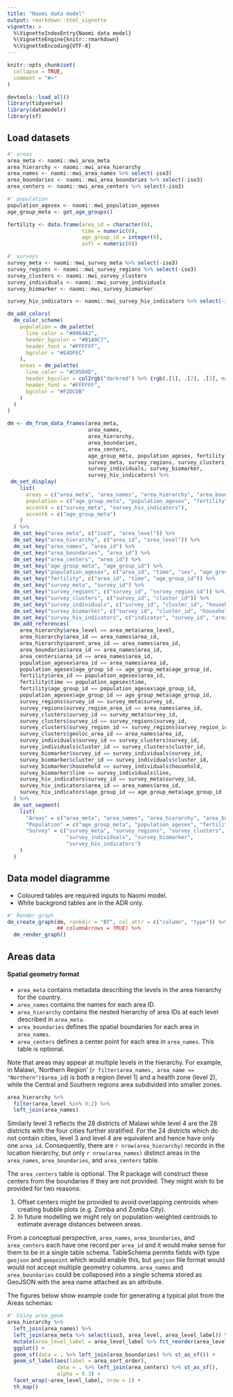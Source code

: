 ```yaml
---
title: "Naomi data model"
output: rmarkdown::html_vignette
vignette: >
  %\VignetteIndexEntry{Naomi data model}
  %\VignetteEngine{knitr::rmarkdown}
  %\VignetteEncoding{UTF-8}
---
```


```r
knitr::opts_chunk$set(
  collapse = TRUE,
  comment = "#>"
)
```

```r
devtools::load_all()
library(tidyverse)
library(datamodelr)
library(sf)
```

## Load datasets

```r
#' areas
area_meta <- naomi::mwi_area_meta
area_hierarchy <- naomi::mwi_area_hierarchy
area_names <- naomi::mwi_area_names %>% select(-iso3)
area_boundaries <- naomi::mwi_area_boundaries %>% select(-iso3)
area_centers <- naomi::mwi_area_centers %>% select(-iso3)

#' population
population_agesex <- naomi::mwi_population_agesex
age_group_meta <- get_age_groups()

fertility <- data.frame(area_id = character(0),
                        time = numeric(0),
                        age_group_id = integer(0),
                        asfr = numeric(0))

#' surveys
survey_meta <- naomi::mwi_survey_meta %>% select(-iso3)
survey_regions <- naomi::mwi_survey_regions %>% select(-iso3)
survey_clusters <- naomi::mwi_survey_clusters
survey_individuals <- naomi::mwi_survey_individuals
survey_biomarker <- naomi::mwi_survey_biomarker

survey_hiv_indicators <- naomi::mwi_survey_hiv_indicators %>% select(-iso3)
```

```r
dm_add_colors(
  dm_color_scheme(
    population = dm_palette(
      line_color = "#8064A2",
      header_bgcolor = "#B1A0C7",
      header_font = "#FFFFFF",
      bgcolor = "#E4DFEC"
    ),
    areas = dm_palette(
      line_color = "#C0504D",
      header_bgcolor = col2rgb("darkred") %>% {rgb(.[1], .[2], .[3], maxColorValue = 255)},
      header_font = "#FFFFFF",
      bgcolor = "#F2DCDB"
    )
  )
)

dm <- dm_from_data_frames(area_meta,
                          area_names,
                          area_hierarchy, 
                          area_boundaries,
                          area_centers,
                          age_group_meta, population_agesex, fertility,
                          survey_meta, survey_regions, survey_clusters,
                          survey_individuals, survey_biomarker,
                          survey_hiv_indicators) %>%
 dm_set_display(
    list(
      areas = c("area_meta", "area_names", "area_hierarchy", "area_boundaries", "area_centers"),
      population = c("age_group_meta", "population_agesex", "fertility"),
      accent4 = c("survey_meta", "survey_hiv_indicators"),
      accent6 = c("age_group_meta")
    )
  ) %>%
  dm_set_key("area_meta", c("iso3", "area_level")) %>%
  dm_set_key("area_hierarchy", c("area_id", "area_level")) %>%
  dm_set_key("area_names", "area_id") %>%
  dm_set_key("area_boundaries", "area_id") %>%
  dm_set_key("area_centers", "area_id") %>%
  dm_set_key("age_group_meta", "age_group_id") %>%
  dm_set_key("population_agesex", c("area_id", "time", "sex", "age_group_id", "source")) %>%
  dm_set_key("fertility", c("area_id", "time", "age_group_id")) %>%
  dm_set_key("survey_meta", "survey_id") %>%
  dm_set_key("survey_regions", c("survey_id", "survey_region_id")) %>%
  dm_set_key("survey_clusters", c("survey_id", "cluster_id")) %>%
  dm_set_key("survey_individuals", c("survey_id", "cluster_id", "household", "line")) %>%
  dm_set_key("survey_biomarker", c("survey_id", "cluster_id", "household", "line")) %>%
  dm_set_key("survey_hiv_indicators", c("indicator", "survey_id", "area_id", "sex", "age_group_id")) %>%
  dm_add_references(
    area_hierarchy$area_level == area_meta$area_level,
    area_hierarchy$area_id == area_names$area_id,
    area_hierarchy$parent_area_id == area_names$area_id,
    area_boundaries$area_id == area_names$area_id,
    area_centers$area_id == area_names$area_id,
    population_agesex$area_id == area_names$area_id,
    population_agesex$age_group_id == age_group_meta$age_group_id,
    fertility$area_id == population_agesex$area_id,
    fertility$time == population_agesex$time,
    fertility$age_group_id == population_agesex$age_group_id,
    population_agesex$age_group_id == age_group_meta$age_group_id,
    survey_regions$survey_id == survey_meta$survey_id,
    survey_regions$survey_region_area_id == area_names$area_id,
    survey_clusters$survey_id == survey_meta$survey_id,
    survey_clusters$survey_id == survey_regions$survey_id,
    survey_clusters$survey_region_id == survey_regions$survey_region_id,
    survey_clusters$geoloc_area_id == area_names$area_id,
    survey_individuals$survey_id == survey_clusters$survey_id,
    survey_individuals$cluster_id == survey_clusters$cluster_id,
    survey_biomarker$survey_id == survey_individuals$survey_id,
    survey_biomarker$cluster_id == survey_individuals$cluster_id,
    survey_biomarker$household == survey_individuals$household,
    survey_biomarker$line == survey_individuals$line,
    survey_hiv_indicators$survey_id == survey_meta$survey_id,
    survey_hiv_indicators$area_id == area_names$area_id,
    survey_hiv_indicators$age_group_id == age_group_meta$age_group_id
  ) %>%
  dm_set_segment(
    list(
      "Areas" = c("area_meta", "area_names", "area_hierarchy", "area_boundaries", "area_centers"),
      "Population" = c("age_group_meta", "population_agesex", "fertility"),
      "Survey" = c("survey_meta", "survey_regions", "survey_clusters",
                   "survey_individuals", "survey_biomarker",
                   "survey_hiv_indicators")
    )
  )

```

## Data model diagramme

* Coloured tables are required inputs to Naomi model.
* White backgrond tables are in the ADR only.

```r
#' Render graph
dm_create_graph(dm, rankdir = "BT", col_attr = c("column", "type")) %>%
                ## columnArrows = TRUE) %>%
  dm_render_graph()
```

## Areas data

#### Spatial geometry format

* `area_meta` contains metadata describing the levels in the area hierarchy for the country.
* `area_names` contains the names for each area ID.
* `area_hierarchy` contains the nested hierarchy of area IDs at each level described in `area_meta`.
* `area_boundaries` defines the spatial boundaries for each area in `area_names`.
* `area_centers` defines a center point for each area in `area_names`. This table is optional.

Note that areas may appear at multiple levels in the hierarchy.  For example, in Malawi, 'Northern Region' (`r filter(area_names, area_name == "Northern")$area_id`) is both a region (level 1) and a health zone (level 2), 
while the Central and Southern regions area subdivided into smaller zones.

```r
area_hierarchy %>%
  filter(area_level %in% 0:2) %>%
  left_join(area_names) 
```
Similarly level 3 reflects the 28 districts of Malawi while level 4 are the 28 districts with the four cities further stratified. For the 24 districts which do not contain cities, level 3 and level 4 are equivalent and hence have only one `area_id`. Consequently, there are `r nrow(area_hierarchy)` records in the location hierarchy, but only `r nrow(area_names)` distinct areas in the `area_names`, `area_boundaries`, and `area_centers` table.

The `area_centers` table is optional. The R package will construct these centers from the boundaries if they are not provided.  They might wish to be provided for two reasons: 

1. Offset centers might be provided to avoid overlapping centroids when creating bubble plots (e.g. Zomba and Zomba City).
2. In future modelling we might rely on population-weighted centroids to estimate average distances between areas.

From a conceptual perspective, `area_names`, `area_boundaries`, and `area_centers` each have one record per `area_id` and it would make sense for them to be in a single table schema. TableSchema permits fields with type `geojson` and `geopoint` which would enable this, but `geojson` file format would would not accept multiple geometry columns. `area_names` and `area_boundaries` could be collaposed into a single schema stored as GeoJSON with the area name attached as an attribute.

The figures below show example code for generating a typical plot from the Areas schemas:


```r
#' Using area_geom
area_hierarchy %>%
  left_join(area_names) %>%
  left_join(area_meta %>% select(iso3, area_level, area_level_label)) %>%
  mutate(area_level_label = area_level_label %>% fct_reorder(area_level)) %>%
  ggplot() +
  geom_sf(data = . %>% left_join(area_boundaries) %>% st_as_sf()) +
  geom_sf_label(aes(label = area_sort_order),
                data = . %>% left_join(area_centers) %>% st_as_sf(),
                alpha = 0.3) +
  facet_wrap(~area_level_label, nrow = 1) +
  th_map()
```
